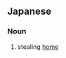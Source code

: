 ==Japanese==
{{ja-kanjitab|ほん|とう|yomi=on}}

===Noun===
{{ja-noun|ほんとう}}

# {{lb|ja|baseball|sort=ほんとう}} stealing [[home]]